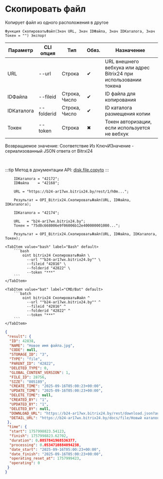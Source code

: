 ﻿---
sidebar_position: 8
description: Скопировать файл и другие функции для работы с Bitrix24 в Открытом пакете интеграций - бесплатной open-source библиотеке интеграций для 1С:Предприятие 8, OneScript и CLI
keywords: [1C, 1С, 1С:Предприятие, 1С:Предприятие 8.3, API, Интеграция, Сервисы, Обмен, OneScript, CLI, Bitrix24]
---


# Скопировать файл
 Копирует файл из одного расположения в другое



`Функция СкопироватьФайл(Знач URL, Знач IDФайла, Знач IDКаталога, Знач Токен = "") Экспорт`

  | Параметр | CLI опция | Тип | Обяз. | Назначение |
  |-|-|-|-|-|
  | URL | --url | Строка | &#x2714; | URL внешнего вебхука или адрес Bitrix24 при использовании токена |
  | IDФайла | --fileid | Строка, Число | &#x2714; | ID файла для копирования |
  | IDКаталога | --folderid | Строка, Число | &#x2714; | ID каталога размещения копии |
  | Токен | --token | Строка | &#x2716; | Токен авторизации, если используется не вебхук |

  
  Возвращаемое значение:   Соответствие Из КлючИЗначение - сериализованный JSON ответа от Bitrxi24

<br/>

:::tip
Метод в документации API: [disk.file.copyto](https://dev.1c-bitrix.ru/rest_help/disk/file/disk_file_copyto.php)
:::
<br/>



```bsl title="Пример использования для 1С:Предприятие/OneScript"
    IDКаталога = "42172";
    IDФайла    = "42168";

    URL = "https://b24-ar17wx.bitrix24.by/rest/1/h0m...";

    Результат = OPI_Bitrix24.СкопироватьФайл(URL, IDФайла, IDКаталога);

    IDКаталога = "42174";

    URL   = "b24-ar17wx.bitrix24.by";
    Токен = "75d8c668006e9f06006b12e400000001000...";

    Результат = OPI_Bitrix24.СкопироватьФайл(URL, IDФайла, IDКаталога, Токен);
```
    

 <Tabs>
  
    <TabItem value="bash" label="Bash" default>
        ```bash
            oint bitrix24 СкопироватьФайл \
              --url ""b24-ar17wx.bitrix24.by"" \
              --fileid "42816" \
              --folderid "42822" \
              --token "***"
        ```
    </TabItem>
  
    <TabItem value="bat" label="CMD/Bat" default>
        ```batch
            oint bitrix24 СкопироватьФайл ^
              --url ""b24-ar17wx.bitrix24.by"" ^
              --fileid "42816" ^
              --folderid "42822" ^
              --token "***"
        ```
    </TabItem>
</Tabs>


```json title="Результат"
{
 "result": {
  "ID": 42838,
  "NAME": "Новое имя файла.jpg",
  "CODE": null,
  "STORAGE_ID": "3",
  "TYPE": "file",
  "PARENT_ID": "42822",
  "DELETED_TYPE": 0,
  "GLOBAL_CONTENT_VERSION": 1,
  "FILE_ID": 28756,
  "SIZE": "805189",
  "CREATE_TIME": "2025-09-16T05:00:23+00:00",
  "UPDATE_TIME": "2025-09-16T05:00:23+00:00",
  "DELETE_TIME": null,
  "CREATED_BY": "1",
  "UPDATED_BY": "1",
  "DELETED_BY": null,
  "DOWNLOAD_URL": "https://b24-ar17wx.bitrix24.by/rest/download.json?auth=80fbc868006e9f06006b12e40000000100000737e2110c1e746cde45abb64b2e87cc9f&token=disk%7CaWQ9NDI4MzgmXz0yeHFINU1JY1hEYzlDV01sMno3TWxOclY1MUhGb3EzaQ%3D%3D%7CImRvd25sb2FkfGRpc2t8YVdROU5ESTRNemdtWHoweWVIRklOVTFKWTFoRVl6bERWMDFzTW5vM1RXeE9jbFkxTVVoR2IzRXphUT09fDgwZmJjODY4MDA2ZTlmMDYwMDZiMTJlNDAwMDAwMDAxMDAwMDA3MzdlMjExMGMxZTc0NmNkZTQ1YWJiNjRiMmU4N2NjOWYi.N69K64FjGE54btOB9YdFx1x9D2wUeB5gnZIEr1Zj20Q%3D",
  "DETAIL_URL": "https://b24-ar17wx.bitrix24.by/docs/file/Новый каталог/Новое имя файла.jpg"
 },
 "time": {
  "start": 1757998823.54123,
  "finish": 1757998823.62702,
  "duration": 0.0857841968536377,
  "processing": 0.0534710884094238,
  "date_start": "2025-09-16T05:00:23+00:00",
  "date_finish": "2025-09-16T05:00:23+00:00",
  "operating_reset_at": 1757999423,
  "operating": 0
 }
}
```
